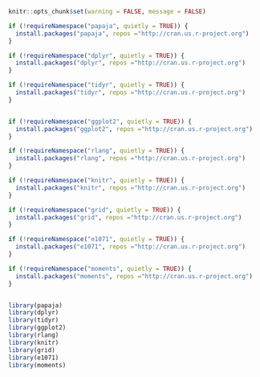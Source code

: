 ```r
knitr::opts_chunk$set(warning = FALSE, message = FALSE) 
```


```r
if (!requireNamespace("papaja", quietly = TRUE)) {
  install.packages("papaja", repos ="http://cran.us.r-project.org")
}

if (!requireNamespace("dplyr", quietly = TRUE)) {
  install.packages("dplyr", repos ="http://cran.us.r-project.org")
}

if (!requireNamespace("tidyr", quietly = TRUE)) {
  install.packages("tidyr", repos ="http://cran.us.r-project.org")
}


if (!requireNamespace("ggplot2", quietly = TRUE)) {
  install.packages("ggplot2", repos ="http://cran.us.r-project.org")
}

if (!requireNamespace("rlang", quietly = TRUE)) {
  install.packages("rlang", repos ="http://cran.us.r-project.org")
}

if (!requireNamespace("knitr", quietly = TRUE)) {
  install.packages("knitr", repos ="http://cran.us.r-project.org")
}

if (!requireNamespace("grid", quietly = TRUE)) {
  install.packages("grid", repos ="http://cran.us.r-project.org")
}

if (!requireNamespace("e1071", quietly = TRUE)) {
  install.packages("e1071", repos ="http://cran.us.r-project.org")
}

if (!requireNamespace("moments", quietly = TRUE)) {
  install.packages("moments", repos ="http://cran.us.r-project.org")
}


library(papaja) 
library(dplyr)
library(tidyr)
library(ggplot2)
library(rlang)
library(knitr)
library(grid)
library(e1071)
library(moments)
```
